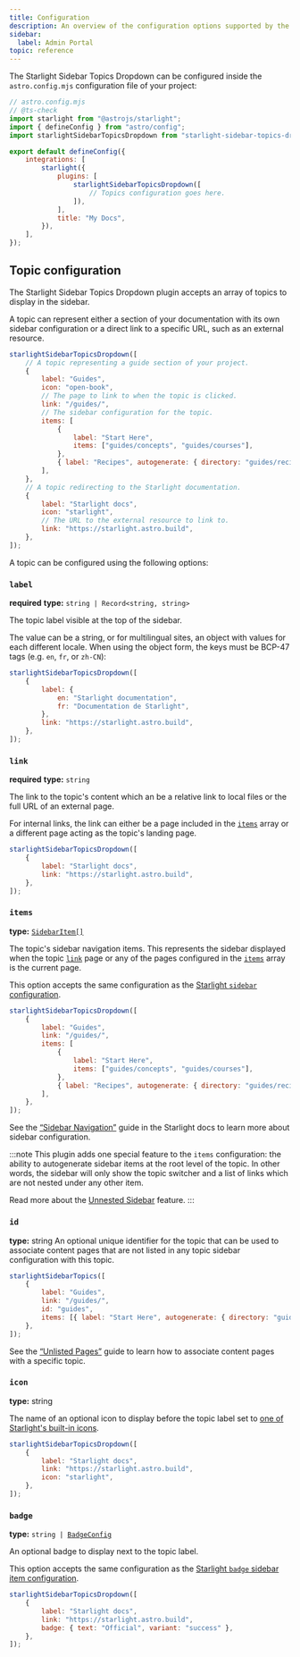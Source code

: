 ```yaml
---
title: Configuration
description: An overview of the configuration options supported by the Starlight Sidebar Topics Dropdown plugin.
sidebar:
  label: Admin Portal
topic: reference
---
```


The Starlight Sidebar Topics Dropdown can be configured inside the `astro.config.mjs` configuration file of your project:

```js {12}
// astro.config.mjs
// @ts-check
import starlight from "@astrojs/starlight";
import { defineConfig } from "astro/config";
import starlightSidebarTopicsDropdown from "starlight-sidebar-topics-dropdown";

export default defineConfig({
    integrations: [
        starlight({
            plugins: [
                starlightSidebarTopicsDropdown([
                    // Topics configuration goes here.
                ]),
            ],
            title: "My Docs",
        }),
    ],
});
```

## Topic configuration

The Starlight Sidebar Topics Dropdown plugin accepts an array of topics to display in the sidebar.

A topic can represent either a section of your documentation with its own sidebar configuration or a direct link to a specific URL, such as an external resource.

```js
starlightSidebarTopicsDropdown([
    // A topic representing a guide section of your project.
    {
        label: "Guides",
        icon: "open-book",
        // The page to link to when the topic is clicked.
        link: "/guides/",
        // The sidebar configuration for the topic.
        items: [
            {
                label: "Start Here",
                items: ["guides/concepts", "guides/courses"],
            },
            { label: "Recipes", autogenerate: { directory: "guides/recipes" } },
        ],
    },
    // A topic redirecting to the Starlight documentation.
    {
        label: "Starlight docs",
        icon: "starlight",
        // The URL to the external resource to link to.
        link: "https://starlight.astro.build",
    },
]);
```

A topic can be configured using the following options:

### `label`

**required**
**type:** `string | Record<string, string>`

The topic label visible at the top of the sidebar.

The value can be a string, or for multilingual sites, an object with values for each different locale.
When using the object form, the keys must be BCP-47 tags (e.g. `en`, `fr`, or `zh-CN`):

```js {3-6}
starlightSidebarTopicsDropdown([
    {
        label: {
            en: "Starlight documentation",
            fr: "Documentation de Starlight",
        },
        link: "https://starlight.astro.build",
    },
]);
```

### `link`

**required**
**type:** `string`

The link to the topic's content which an be a relative link to local files or the full URL of an external page.

For internal links, the link can either be a page included in the [`items`](#items) array or a different page acting as the topic's landing page.

```js {4}
starlightSidebarTopicsDropdown([
    {
        label: "Starlight docs",
        link: "https://starlight.astro.build",
    },
]);
```

### `items`

**type:** [`SidebarItem[]`](https://starlight.astro.build/reference/configuration/#sidebaritem)

The topic's sidebar navigation items.
This represents the sidebar displayed when the topic [`link`](#link) page or any of the pages configured in the [`items`](#items) array is the current page.

This option accepts the same configuration as the [Starlight `sidebar` configuration](https://starlight.astro.build/reference/configuration/#sidebar).

```js {5-11}
starlightSidebarTopicsDropdown([
    {
        label: "Guides",
        link: "/guides/",
        items: [
            {
                label: "Start Here",
                items: ["guides/concepts", "guides/courses"],
            },
            { label: "Recipes", autogenerate: { directory: "guides/recipes" } },
        ],
    },
]);
```

See the [“Sidebar Navigation”](https://starlight.astro.build/guides/sidebar/) guide in the Starlight docs to learn more about sidebar configuration.

:::note
This plugin adds one special feature to the `items` configuration: the ability to autogenerate sidebar items at the root level of the topic. In other words, the sidebar will only show the topic switcher and a list of links which are not nested under any other item.

Read more about the [Unnested Sidebar](/docs/guides/unnested-sidebar/) feature.
:::

### `id`

**type:** string
An optional unique identifier for the topic that can be used to associate content pages that are not listed in any topic sidebar configuration with this topic.

```js {5}
starlightSidebarTopics([
    {
        label: "Guides",
        link: "/guides/",
        id: "guides",
        items: [{ label: "Start Here", autogenerate: { directory: "guides" } }],
    },
]);
```

See the [“Unlisted Pages”](/docs/guides/unlisted-pages) guide to learn how to associate content pages with a specific topic.

### `icon`

**type:** string

The name of an optional icon to display before the topic label set to [one of Starlight's built-in icons](https://starlight.astro.build/reference/icons/#all-icons).

```js {5}
starlightSidebarTopicsDropdown([
    {
        label: "Starlight docs",
        link: "https://starlight.astro.build",
        icon: "starlight",
    },
]);
```

### `badge`

**type:** <code>string | [BadgeConfig](https://starlight.astro.build/reference/configuration/#badgeconfig)</code>

An optional badge to display next to the topic label.

This option accepts the same configuration as the [Starlight `badge` sidebar item configuration](https://starlight.astro.build/guides/sidebar/#badges).

```js {5}
starlightSidebarTopicsDropdown([
    {
        label: "Starlight docs",
        link: "https://starlight.astro.build",
        badge: { text: "Official", variant: "success" },
    },
]);
```
